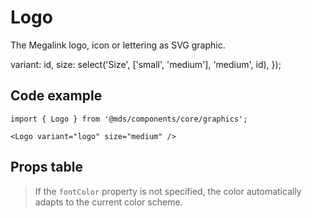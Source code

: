
<Meta title="Components/core/graphics/Logo" component={Logo} />

# Logo

The Megalink logo, icon or lettering as SVG graphic.

  variant: id,
  size: select('Size', ['small', 'medium'], 'medium', id),
});

<Preview withToolbar>
  <Story name="Logo">
    <Logo {...getProps('logo')} />
  </Story>
  <Story name="Icon">
    <Logo {...getProps('icon')} />
  </Story>
  <Story name="Font">
    <Logo {...getProps('font')} />
  </Story>
</Preview>

## Code example

```tsx
import { Logo } from '@mds/components/core/graphics';
```

```tsx
<Logo variant="logo" size="medium" />
```

## Props table

<Props of={Logo} />

> If the `fontColor` property is not specified, the color automatically adapts to the current color scheme.
